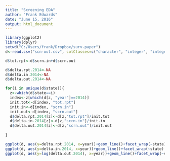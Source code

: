 ```yaml
---
title: "Screening EDA"
author: "Frank Edwards"
date: "June 15, 2016"
output: html_document
---
```


```r
library(ggplot2)
library(dplyr)
setwd("C:/Users/frank/Dropbox/surv-paper")
d<-read.csv("scn-out.csv", colClasses=c("character", "integer", "integer", "integer"))

d$tot.rpt<-d$scrn.in+d$scrn.out

d$delta.rpt.2014<-NA
d$delta.in.2014<-NA
d$delta.out.2014<-NA

for(i in unique(d$state)){
  z<-which(d$state==i)
  index<-z[which(d[z, "year"]==2014)]
  init.tot<-d[index, "tot.rpt"]
  init.in<-d[index, "scrn.in"]
  init.out<-d[index, "scrn.out"]
  d$delta.rpt.2014[z]<-d[z,"tot.rpt"]/init.tot
  d$delta.in.2014[z]<-d[z,"scrn.in"]/init.in
  d$delta.out.2014[z]<-d[z,"scrn.out"]/init.out
  
}

ggplot(d, aes(y=delta.rpt.2014, x=year))+geom_line()+facet_wrap(~state)
ggplot(d, aes(y=delta.in.2014, x=year))+geom_line()+facet_wrap(~state)
ggplot(d, aes(y=log(delta.out.2014), x=year))+geom_line()+facet_wrap(~state)

```